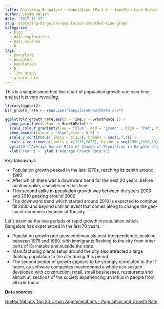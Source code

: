 ```yaml
---
title: Analyzing Bangalore - Population (Part 3 - Smoothed Line Graph)
author: Shyam Valsan
date: '2017-11-27'
slug: analyzing-bangalore-population-smoothed-line-graph
categories:
  - blog
  - data exploration
  - data science
  - R
tags:
  - Bangalore
  - bengaluru
  - population
  - R
  - line graph
  - growth rate
---
```


This is a simple smoothed line chart of population growth rate over time, and yet it is very revealing.

```r
library(ggplot2)
blr_growth_rate <- read.csv("BangaloreGrowthRate.csv")

ggplot(blr_growth_rate,aes(x = Time,y = GrowthRate )) +
  geom_point(aes(colour = GrowthRate)) +
  scale_colour_gradient2(low = "blue", mid = "green" , high = "red", midpoint = 3.5) + 
  geom_smooth(colour = "blue",size = 0.9) +
  scale_y_continuous(limits = c(1,7), breaks = seq(1,7,1)) +
  scale_x_continuous(limits = c(1955,2030), breaks = seq(1960,2030,10)) +
  ggtitle ("Average Annual Rate of Change of Population in Bangalore") +
  xlab("Year") +  ylab ("Average Growth Rate %")
```

*Key takeaways*

 - Population growth peaked in the late 1970s, reaching its zenith around 1980
 - After which there was a downward trend for the next 20 years, before another spike, a smaller one this time
 - This second spike in population growth was between the years 2000 and 2010 peaking around 2009
 - The downward trend which started around 2010 is expected to continue till 2030 and beyond until an event that comes along to change the geo-socio-economic dynamic of the city

 
 Let's examine the two periods of rapid growth in population which Bangalore has experienced in the last 70 years.

 - Population growth rate grew continuously post-independence, peaking between 1975 and 1980, with immigrants flocking to the city from other parts of Karnataka and outside the state.
 - Manufacturing plants setup around the city also attracted a large floating population to the city during this period
 - The second period of growth appears to be strongly correlated to the IT boom, as software companies mushroomed a whole eco system developed with construction, retail, small businesses, restaurants and almost all sections of the society experiencing an influx in people from all over India.

**Data sources**

[United Nations Top 30 Urban Agglomerations - Population and Growth Rate](https://esa.un.org/Unpd/Wup/CD-ROM/)